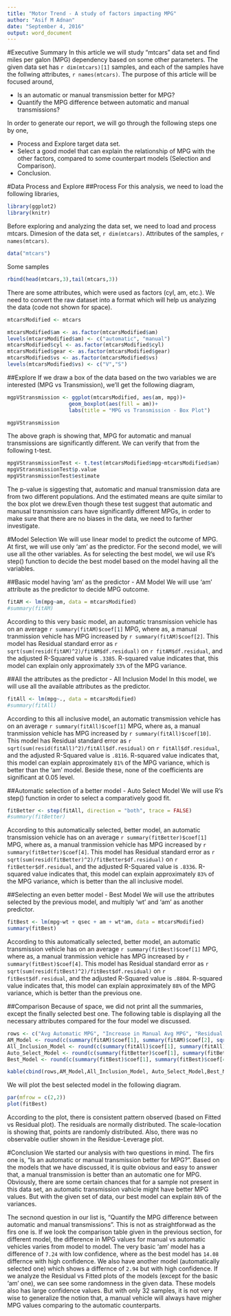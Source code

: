 ```yaml
---
title: "Motor Trend - A study of factors impacting MPG"
author: "Asif M Adnan"
date: "September 4, 2016"
output: word_document
---
```


#Executive Summary
In this article we will study "mtcars" data set and find miles per galon (MPG) dependency based on some other parameters. The given data set has ```r dim(mtcars)[1]``` samples, and each of the samples have the follwing attributes, ```r names(mtcars)```. 
The purpose of this article will be focused around, 

* Is an automatic or manual transmission better for MPG?
* Quantify the MPG difference between automatic and manual transmissions?

In order to generate our report, we will go through the following steps one by one,

* Process and Explore target data set.
* Select a good model that can explain the relationship of MPG with the other factors, compared to some counterpart models (Selection and Comparison).
* Conclusion.

#Data Process and Explore
##Process
For this analysis, we need to load the following libraries,
```r
library(ggplot2)
library(knitr)
```
Before exploring and analyzing the data set, we need to load and process mtcars. Dimesion of the data set, ```r dim(mtcars)```. Attributes of the samples, ```r names(mtcars)```.
```r
data("mtcars")
```
Some samples
```r
rbind(head(mtcars,3),tail(mtcars,3))
```
There are some attributes, which were used as factors (cyl, am, etc.). We need to convert the raw dataset into a format which will help us analyzing the data (code not shown for space).
```r
mtcarsModified <- mtcars
```
```r
mtcarsModified$am <- as.factor(mtcarsModified$am)
levels(mtcarsModified$am) <- c("automatic", "manual")
mtcarsModified$cyl <- as.factor(mtcarsModified$cyl)
mtcarsModified$gear <- as.factor(mtcarsModified$gear)
mtcarsModified$vs <- as.factor(mtcarsModified$vs)
levels(mtcarsModified$vs) <- c("V","S")
```

##Explore
If we draw a box of the data based on the two variables we are interested (MPG vs Transmission), we'll get the following diagram,
```r
mgpVStransmission <- ggplot(mtcarsModified, aes(am, mpg))+
                    geom_boxplot(aes(fill = am))+
                    labs(title = "MPG vs Transmission - Box Plot")

mgpVStransmission
```
The above graph is showing that, MPG for automatic and manual transmissions are significantly different. We can verify that from the following t-test. 
```r
mpgVStransmissionTest <- t.test(mtcarsModified$mpg~mtcarsModified$am)
mpgVStransmissionTest$p.value
mpgVStransmissionTest$estimate
```
The p-value is siggesting that, automatic and manual transmission data are from two different populations. And the estimated means are quite similar to the box plot we drew.Even though these test suggest that automatic and manusal transmission cars have significantly different MPGs, in order to make sure that there are no biases in the data, we need to farther investigate. 


#Model Selection
We will use linear model to predict the outcome of MPG. At first, we will use only 'am' as the predictor. For the second model, we will use all the other variables. As for selecting the best model, we wil use R's step() function to decide the best model based on the model having all the variables.

##Basic model having 'am' as the predictor - AM Model
We will use 'am' attribute as the predictor to decide MPG outcome.
```r
fitAM <- lm(mpg~am, data = mtcarsModified)
#summary(fitAM)
```

According to this very basic model, an automatic transmission vehicle has on an average ```r summary(fitAM)$coef[1]``` MPG, where as, a manual tranmission vehicle has MPG increased by ```r summary(fitAM)$coef[2]```. This model has Residual standard error as ```r sqrt(sum(resid(fitAM)^2)/fitAM$df.residual)``` on ```r fitAM$df.residual```, and the adjusted R-Squared value is ```.3385```. R-squared value indicates that, this model can explain only approximately ```33%``` of the MPG variance.

##All the attributes as the predictor - All Inclusion Model
In this model, we will use all the available attributes as the predictor.
```r
fitAll <- lm(mpg~., data = mtcarsModified)
#summary(fitAll)
```

According to this all inclusive model, an automatic transmission vehicle has on an average ```r summary(fitAll)$coef[1]``` MPG, where as, a manual tranmission vehicle has MPG increased by ```r summary(fitAll)$coef[10]```. This model has Residual standard error as ```r sqrt(sum(resid(fitAll)^2)/fitAll$df.residual)``` on ```r fitAll$df.residual```, and the adjusted R-Squared value is ```.8116```. R-squared value indicates that, this model can explain approximately ```81%``` of the MPG variance, which is better than the 'am' model. Beside these, none of the coefficients are significant at 0.05 level.

##Automatic selection of a better model - Auto Select Model
We will use R's step() function in order to select a comparatively good fit.

```r
fitBetter <- step(fitAll, direction = "both", trace = FALSE)
#summary(fitBetter)
```

According to this automatically selected, better model, an automatic transmission vehicle has on an average ```r summary(fitBetter)$coef[1]``` MPG, where as, a manual tranmission vehicle has MPG increased by ```r summary(fitBetter)$coef[4]```. This model has Residual standard error as ```r sqrt(sum(resid(fitBetter)^2)/fitBetter$df.residual)``` on ```r fitBetter$df.residual```, and the adjusted R-Squared value is ```.8336```. R-squared value indicates that, this model can explain approximately ```83%``` of the MPG variance, which is better than the all inclusive model.

##Selecting an even better model - Best Model
We will use the attributes selected by the previous model, and multiply 'wt' and 'am' as another predictor.
```r
fitBest <- lm(mpg~wt + qsec + am + wt*am, data = mtcarsModified)
summary(fitBest)
```

According to this automatically selected, better model, an automatic transmission vehicle has on an average ```r summary(fitBest)$coef[1]``` MPG, where as, a manual tranmission vehicle has MPG increased by ```r summary(fitBest)$coef[4]```. This model has Residual standard error as ```r sqrt(sum(resid(fitBest)^2)/fitBest$df.residual)``` on ```r fitBest$df.residual```, and the adjusted R-Squared value is ```.8804```. R-squared value indicates that, this model can explain approximately ```88%``` of the MPG variance, which is better than the previous one.

##Comparison
Because of space, we did not print all the summaries, except the finally selected best one. The following table is displaying all the necessary attributes compared for the four model we discussed.

```r
rows <- c("Avg Automatic MPG", "Increase in Manual Avg MPG", "Residual Standard Error", "Degrees of Freedom", "Adjusted R-squared", "Precentage Explained")
AM_Model <- round(c(summary(fitAM)$coef[1], summary(fitAM)$coef[2], sqrt(sum(resid(fitAM)^2)/fitAM$df.residual), fitAM$df.residual,0.33, 33),2)
All_Inclusion_Model <- round(c(summary(fitAll)$coef[1], summary(fitAll)$coef[10], sqrt(sum(resid(fitAll)^2)/fitAll$df.residual), fitAll$df.residual,0.81, 81),2)
Auto_Select_Model <- round(c(summary(fitBetter)$coef[1], summary(fitBetter)$coef[4], sqrt(sum(resid(fitBetter)^2)/fitBetter$df.residual), fitBetter$df.residual,0.83, 83),2)
Best_Model <- round(c(summary(fitBest)$coef[1], summary(fitBest)$coef[4], sqrt(sum(resid(fitBest)^2)/fitBest$df.residual), fitBest$df.residual,0.88, 88),2)

kable(cbind(rows,AM_Model,All_Inclusion_Model, Auto_Select_Model,Best_Model))
```

We will plot the best selected model in the following diagram.
```r
par(mfrow = c(2,2))
plot(fitBest)
```
According to the plot, there is consistent pattern observed (based on Fitted vs Residual plot). The residuals are normally distributed. The scale-location is showing that, points are randomly distributed. Also, there was no observable outlier shown in the Residue-Leverage plot.

#Conclusion
We started our analysis with two questions in mind. The firs one is, "Is an automatic or manual transmission better for MPG?". Based on the models that we have discussed, it is quite obvious and easy to answer that, a manual transmission is better than an automatic one for MPG. Obviously, there are some certain chances that for a sample not present in this data set, an automatic transmission vahicle might have better MPG values. But with the given set of data, our best model can explain ```88%``` of the variances.

The secnond question in our list is, "Quantify the MPG difference between automatic and manual transmissions". This is not as straightforwad as the firs one is. If we look the comparison table given in the previous section, for different model, the difference in MPG values for manual vs automatic vehicles varies from model to model. The very basic 'am' model has a difference of ```7.24``` with low confidence, where as the best model has ```14.08``` differnce with high confidence. We also have another model (automatically selected one) which shows a differnce of ```2.94``` but with high confidence. If we analyze the Residual vs Fitted plots of the models (except for the basic 'am' one), we can see some randomness in the given data. These models also has large confidence values. But with only 32 samples, it is not very wise to generalize the notion that, a manual vehicle will always have migher MPG values comparing to the automatic counterparts.